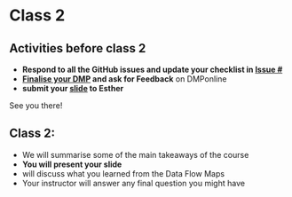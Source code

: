 # Class 2 {#class2}

## Activities **before class 2**

* **Respond to all the GitHub issues and update your checklist in [Issue #](link)**
* **[Finalise your DMP](https://estherplomp.github.io/TNW-RDM-101/13-Assignment-DMP.html) and ask for Feedback** on DMPonline
* **submit your [slide](https://estherplomp.github.io/TNW-RDM-101/14-Assignment-Data-Flow-Map-3.html) to Esther** 

See you there!


## **Class 2**:
*	We will summarise some of the main takeaways of the course
*	**You will present your slide**
* will discuss what you learned from the Data Flow Maps 
* Your instructor will answer any final question you might have




